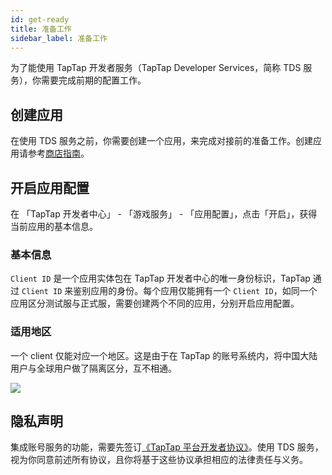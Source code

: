 ```yaml
---
id: get-ready
title: 准备工作
sidebar_label: 准备工作
---
```



为了能使用 TapTap 开发者服务（TapTap Developer Services，简称 TDS 服务），你需要完成前期的配置工作。

## 创建应用

在使用 TDS 服务之前，你需要创建一个应用，来完成对接前的准备工作。创建应用请参考[商店指南](/store/release/store-creategame)。

## 开启应用配置

在 「TapTap 开发者中心」 - 「游戏服务」 - 「应用配置」，点击「开启」，获得当前应用的基本信息。

### 基本信息

`Client ID` 是一个应用实体包在 TapTap 开发者中心的唯一身份标识，TapTap 通过 `Client ID` 来鉴别应用的身份。每个应用仅能拥有一个 `Client ID`，如同一个应用区分测试服与正式服，需要创建两个不同的应用，分别开启应用配置。

### 适用地区

一个 client 仅能对应一个地区。这是由于在 TapTap 的账号系统内，将中国大陆用户与全球用户做了隔离区分，互不相通。

![](/img/tap_get_ready.png)

## 隐私声明

集成账号服务的功能，需要先签订[《TapTap 平台开发者协议》](/store/store-devagreement)。使用 TDS 服务，视为你同意前述所有协议，且你将基于这些协议承担相应的法律责任与义务。
